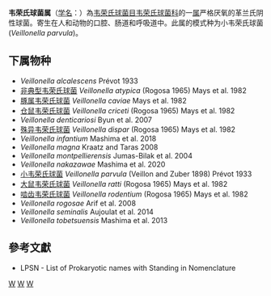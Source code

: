 {{Automatic taxobox
| taxon = Veillonella
| authority = Prévot，1933
| type species = 小韦荣氏球菌<br>Veillonella parvula
| type species authority = (Veillon and Zuber 1898) Prévot 1933
}}
'''韦荣氏球菌属'''（[[学名|学名]]：{{lang|la|''Veillonella''}}）為[[韦荣氏球菌目|韦荣氏球菌目]][[韦荣氏球菌科|韦荣氏球菌科]]的一[[属|属]]严格厌氧的革兰氏阴性球菌。寄生在人和动物的口腔、肠道和呼吸道中。此属的模式种为小韦荣氏球菌(''Veillonella parvula'')。

==下属物种==
* ''Veillonella alcalescens'' Prévot 1933
* [[非典型韦荣氏球菌|非典型韦荣氏球菌]] ''Veillonella atypica'' (Rogosa 1965) Mays et al. 1982
* [[豚属韦荣氏球菌|豚属韦荣氏球菌]] ''Veillonella caviae'' Mays et al. 1982
* [[仓鼠韦荣氏球菌|仓鼠韦荣氏球菌]] ''Veillonella criceti'' (Rogosa 1965) Mays et al. 1982
* ''Veillonella denticariosi'' Byun et al. 2007
* [[殊异韦荣氏球菌|殊异韦荣氏球菌]] ''Veillonella dispar'' (Rogosa 1965) Mays et al. 1982
* ''Veillonella infantium'' Mashima et al. 2018
* ''Veillonella magna'' Kraatz and Taras 2008
* ''Veillonella montpellierensis'' Jumas-Bilak et al. 2004
* ''Veillonella nakazawae'' Mashima et al. 2020
* [[小韦荣氏球菌|小韦荣氏球菌]] ''Veillonella parvula'' (Veillon and Zuber 1898) Prévot 1933
* [[大鼠韦荣氏球菌|大鼠韦荣氏球菌]] ''Veillonella ratti'' (Rogosa 1965) Mays et al. 1982
* [[啮齿韦荣氏球菌|啮齿韦荣氏球菌]] ''Veillonella rodentium'' (Rogosa 1965) Mays et al. 1982
* ''Veillonella rogosae'' Arif et al. 2008
* ''Veillonella seminalis'' Aujoulat et al. 2014
* ''Veillonella tobetsuensis'' Mashima et al. 2013

==參考文獻==
{{reflist}}
* LPSN - List of Prokaryotic names with Standing in Nomenclature

{{taxonbar}}

[[Category:革兰氏阴性菌|W]]
[[Category:_韦荣氏球菌科|W]]
[[Category:1933年描述的分类群|W]]
